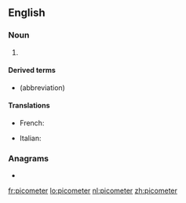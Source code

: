 {{also|Picometer}}
==English==

===Noun===
{{en-noun}}

# {{label|en|US}} {{SI-unit-2|pico|meter|length|metre}}

====Derived terms====
* {{l|en|pm}} (abbreviation)

====Translations====
{{trans-top}}
* French: {{t|fr|picomètre|m}}
{{trans-mid}}
* Italian: {{t|it|picometro|m}}
{{trans-bottom}}

===Anagrams===
* {{l|en|picometre}}

[[fr:picometer]]
[[lo:picometer]]
[[nl:picometer]]
[[zh:picometer]]
